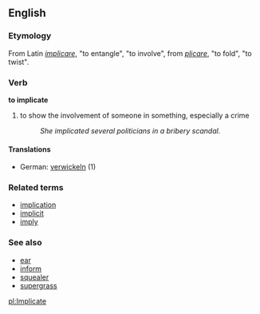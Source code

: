 ==English==
===Etymology===
From Latin ''[[implicare]]'', "to entangle", "to involve", from ''[[plicare]]'', "to fold", "to twist".
===Verb===
'''to implicate'''
# to show the involvement of someone in something, especially a crime
#:''She implicated several politicians in a bribery scandal.''
====Translations====
*German: [[verwickeln]] (1)
===Related terms===
*[[implication]]
*[[implicit]]
*[[imply]]
===See also===
*[[ear]]
*[[inform]]
*[[squealer]]
*[[supergrass]]

[[pl:Implicate]]